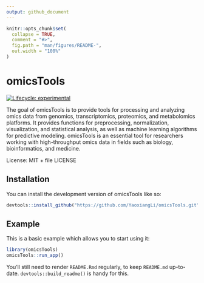 ```yaml
---
output: github_document
---
```


<!-- README.md is generated from README.Rmd. Please edit that file -->

```r
knitr::opts_chunk$set(
  collapse = TRUE,
  comment = "#>",
  fig.path = "man/figures/README-",
  out.width = "100%"
)
```

# omicsTools

<!-- badges: start -->

[![Lifecycle: experimental](https://img.shields.io/badge/lifecycle-experimental-orange.svg)](https://lifecycle.r-lib.org/articles/stages.html#experimental)

<!-- badges: end -->

The goal of omicsTools is to provide tools for processing and analyzing omics data from genomics, transcriptomics, proteomics, and metabolomics platforms. It provides functions for preprocessing, normalization, visualization, and statistical analysis, as well as machine learning algorithms for predictive modeling. omicsTools is an essential tool for researchers working with high-throughput omics data in fields such as biology, bioinformatics, and medicine.

License: MIT + file LICENSE

## Installation

You can install the development version of omicsTools like so:

``` r
devtools::install_github("https://github.com/YaoxiangLi/omicsTools.git")
```

## Example

This is a basic example which allows you to start using it:

```r
library(omicsTools)
omicsTools::run_app()
```

You'll still need to render `README.Rmd` regularly, to keep `README.md` up-to-date. `devtools::build_readme()` is handy for this.
